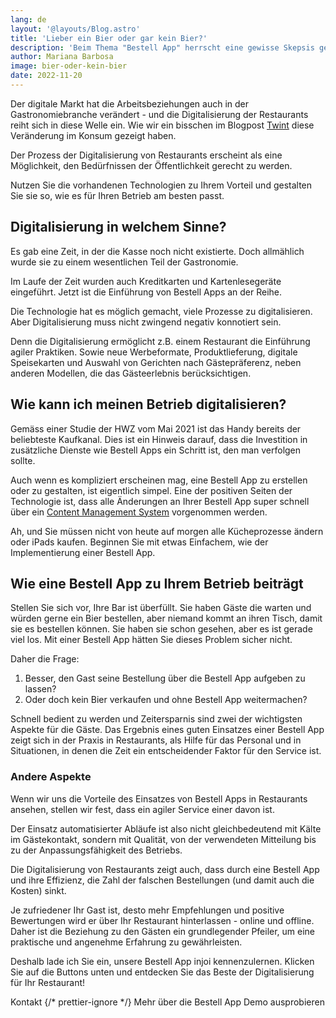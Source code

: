 ```yaml
---
lang: de
layout: '@layouts/Blog.astro'
title: 'Lieber ein Bier oder gar kein Bier?'
description: 'Beim Thema "Bestell App" herrscht eine gewisse Skepsis gegenüber der Digitalisierung im Alltag. Dies ist unweigerlich ein Thema, das sowohl von den Besitzern/Managers der Betrieben als auch von einigen Gästen häufig angesprochen wird. Mit diesem Blogpost wollen wir dieses Thema vertiefen.'
author: Mariana Barbosa
image: bier-oder-kein-bier
date: 2022-11-20
---
```



Der digitale Markt hat die Arbeitsbeziehungen auch in der Gastronomiebranche verändert - und die Digitalisierung der Restaurants reiht sich in diese Welle ein. Wie wir ein bisschen im Blogpost [Twint](/de/blog/twint-zahlungsmethode/) diese Veränderung im Konsum gezeigt haben.

Der Prozess der Digitalisierung von Restaurants erscheint als eine Möglichkeit, den Bedürfnissen der Öffentlichkeit gerecht zu werden.

Nutzen Sie die vorhandenen Technologien zu Ihrem Vorteil und gestalten Sie sie so, wie es für Ihren Betrieb am besten passt.

## Digitalisierung in welchem Sinne?

Es gab eine Zeit, in der die Kasse noch nicht existierte. Doch allmählich wurde sie zu einem wesentlichen Teil der Gastronomie.

Im Laufe der Zeit wurden auch Kreditkarten und Kartenlesegeräte eingeführt. Jetzt ist die Einführung von Bestell Apps an der Reihe.

Die Technologie hat es möglich gemacht, viele Prozesse zu digitalisieren. Aber Digitalisierung muss nicht zwingend negativ konnotiert sein.

Denn die Digitalisierung ermöglicht z.B. einem Restaurant die Einführung agiler Praktiken. Sowie neue Werbeformate, Produktlieferung, digitale Speisekarten und Auswahl von Gerichten nach Gästepräferenz, neben anderen Modellen, die das Gästeerlebnis berücksichtigen.

## Wie kann ich meinen Betrieb digitalisieren?

Gemäss einer Studie der HWZ vom Mai 2021 ist das Handy bereits der beliebteste Kaufkanal. Dies ist ein Hinweis darauf, dass die Investition in zusätzliche Dienste wie Bestell Apps ein Schritt ist, den man verfolgen sollte.

Auch wenn es kompliziert erscheinen mag, eine Bestell App zu erstellen oder zu gestalten, ist eigentlich simpel. Eine der positiven Seiten der Technologie ist, dass alle Änderungen an Ihrer Bestell App super schnell über ein [Content Management System](/de/dokumentation/speisekarten-angebot-bearbeiten/) vorgenommen werden.

Ah, und Sie müssen nicht von heute auf morgen alle Kücheprozesse ändern oder iPads kaufen. Beginnen Sie mit etwas Einfachem, wie der Implementierung einer Bestell App.

## Wie eine Bestell App zu Ihrem Betrieb beiträgt

Stellen Sie sich vor, Ihre Bar ist überfüllt. Sie haben Gäste die warten und würden gerne ein Bier bestellen, aber niemand kommt an ihren Tisch, damit sie es bestellen können. Sie haben sie schon gesehen, aber es ist gerade viel los. Mit einer Bestell App hätten Sie dieses Problem sicher nicht.

Daher die Frage:

1. Besser, den Gast seine Bestellung über die Bestell App aufgeben zu lassen?
2. Oder doch kein Bier verkaufen und ohne Bestell App weitermachen?

Schnell bedient zu werden und Zeitersparnis sind zwei der wichtigsten Aspekte für die Gäste. Das Ergebnis eines guten Einsatzes einer Bestell App zeigt sich in der Praxis in Restaurants, als Hilfe für das Personal und in Situationen, in denen die Zeit ein entscheidender Faktor für den Service ist.

### Andere Aspekte

Wenn wir uns die Vorteile des Einsatzes von Bestell Apps in Restaurants ansehen, stellen wir fest, dass ein agiler Service einer davon ist.

Der Einsatz automatisierter Abläufe ist also nicht gleichbedeutend mit Kälte im Gästekontakt, sondern mit Qualität, von der verwendeten Mitteilung bis zu der Anpassungsfähigkeit des Betriebs.

Die Digitalisierung von Restaurants zeigt auch, dass durch eine Bestell App und ihre Effizienz, die Zahl der falschen Bestellungen (und damit auch die Kosten) sinkt.

Je zufriedener Ihr Gast ist, desto mehr Empfehlungen und positive Bewertungen wird er über Ihr Restaurant hinterlassen - online und offline. Daher ist die Beziehung zu den Gästen ein grundlegender Pfeiler, um eine praktische und angenehme Erfahrung zu gewährleisten.

Deshalb lade ich Sie ein, unsere Bestell App injoi kennenzulernen. Klicken Sie auf die Buttons unten und entdecken Sie das Beste der Digitalisierung für Ihr Restaurant!

<ButtonList>
  <ButtonLink href="/de/kontakt/">Kontakt</ButtonLink>
  {/* prettier-ignore */}
  <ButtonLink href="/de/restaurant-bestell-app/">Mehr über die Bestell App</ButtonLink>
  <ButtonLink href="/de/demo/">Demo ausprobieren</ButtonLink>
</ButtonList>
